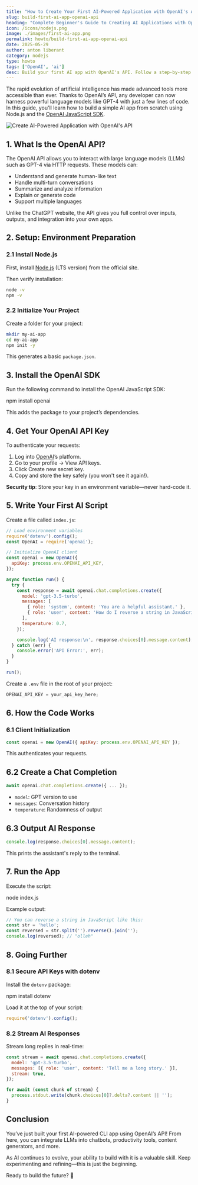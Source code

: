 ```yaml
---
title: "How to Create Your First AI-Powered Application with OpenAI's API"
slug: build-first-ai-app-openai-api
heading: "Complete Beginner's Guide to Creating AI Applications with OpenAI"
icon: /icons/nodejs.png
image: ./images/first-ai-app.png
permalink: howto/build-first-ai-app-openai-api
date: 2025-05-29
author: anton liberant
category: nodejs
type: howto
tags: ['OpenAI', 'ai']
desc: Build your first AI app with OpenAI's API. Follow a step-by-step guide covering setup, authentication, API usage, and deployment with beginner-friendly examples.
---
```


The rapid evolution of artificial intelligence has made advanced tools more accessible than ever. Thanks to OpenAI’s API, any developer can now harness powerful language models like GPT-4 with just a few lines of code. In this guide, you'll learn how to build a simple AI app from scratch using Node.js and the [OpenAI JavaScript SDK](https://github.com/openai/openai-node).

![Create AI-Powered Application with OpenAI's API](./images/first-ai-app.png)

## 1. What Is the OpenAI API?

The OpenAI API allows you to interact with large language models (LLMs) such as GPT-4 via HTTP requests. These models can:

- Understand and generate human-like text
- Handle multi-turn conversations
- Summarize and analyze information
- Explain or generate code
- Support multiple languages

Unlike the ChatGPT website, the API gives you full control over inputs, outputs, and integration into your own apps.

## 2. Setup: Environment Preparation

### 2.1 Install Node.js

First, install [Node.js](https://nodejs.org/en) (LTS version) from the official site.

Then verify installation:

```bash
node -v
npm -v
```

### 2.2 Initialize Your Project

Create a folder for your project:

```bash
mkdir my-ai-app
cd my-ai-app
npm init -y
```

This generates a basic `package.json`.

## 3. Install the OpenAI SDK

Run the following command to install the OpenAI JavaScript SDK:

<div className='code-cmd'>npm install openai</div>

This adds the package to your project’s dependencies.

## 4. Get Your OpenAI API Key

To authenticate your requests:

1. Log into [OpenAI](https://openai.com/)’s platform.
2. Go to your profile → View API keys.
3. Click Create new secret key.
4. Copy and store the key safely (you won't see it again!).

**Security tip**: Store your key in an environment variable—never hard-code it.

## 5. Write Your First AI Script

Create a file called `index.js`:

```js
// Load environment variables
require('dotenv').config();
const OpenAI = require('openai');

// Initialize OpenAI client
const openai = new OpenAI({
  apiKey: process.env.OPENAI_API_KEY,
});

async function run() {
  try {
    const response = await openai.chat.completions.create({
      model: 'gpt-3.5-turbo',
      messages: [
        { role: 'system', content: 'You are a helpful assistant.' },
        { role: 'user', content: 'How do I reverse a string in JavaScript?' },
      ],
      temperature: 0.7,
    });

    console.log('AI response:\n', response.choices[0].message.content);
  } catch (err) {
    console.error('API Error:', err);
  }
}

run();
```

Create a `.env` file in the root of your project:

```js
OPENAI_API_KEY = your_api_key_here;
```

## 6. How the Code Works

### 6.1 Client Initialization

```js
const openai = new OpenAI({ apiKey: process.env.OPENAI_API_KEY });
```

This authenticates your requests.

## 6.2 Create a Chat Completion

```js
await openai.chat.completions.create({ ... });
```

- `model`: GPT version to use
- `messages`: Conversation history
- `temperature`: Randomness of output

## 6.3 Output AI Response

```js
console.log(response.choices[0].message.content);
```

This prints the assistant's reply to the terminal.

## 7. Run the App

Execute the script:

<div className='code-cmd'>node index.js</div>

Example output:

```js
// You can reverse a string in JavaScript like this:
const str = 'hello';
const reversed = str.split('').reverse().join('');
console.log(reversed); // "olleh"
```

## 8. Going Further

### 8.1 Secure API Keys with dotenv

Install the `dotenv` package:

<div className='code-cmd'>npm install dotenv</div>

Load it at the top of your script:

```js
require('dotenv').config();
```

### 8.2 Stream AI Responses

Stream long replies in real-time:

```js
const stream = await openai.chat.completions.create({
  model: 'gpt-3.5-turbo',
  messages: [{ role: 'user', content: 'Tell me a long story.' }],
  stream: true,
});

for await (const chunk of stream) {
  process.stdout.write(chunk.choices[0]?.delta?.content || '');
}
```

## Conclusion

You’ve just built your first AI-powered CLI app using OpenAI’s API! From here, you can integrate LLMs into chatbots, productivity tools, content generators, and more.

As AI continues to evolve, your ability to build with it is a valuable skill. Keep experimenting and refining—this is just the beginning.

Ready to build the future? 🚀
